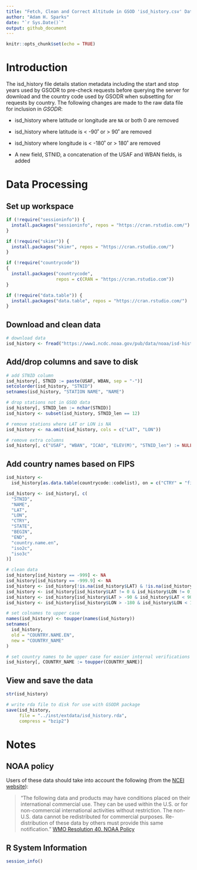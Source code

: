 ```yaml
---
title: "Fetch, Clean and Correct Altitude in GSOD 'isd_history.csv' Data"
author: "Adam H. Sparks"
date: "`r Sys.Date()`"
output: github_document
---
```


```r
knitr::opts_chunk$set(echo = TRUE)
```

# Introduction

The isd_history file details station metadata including the start and stop years used by GSODR to pre-check requests before querying the server for download and the country code used by GSODR when subsetting for requests by country.
The following changes are made to the raw data file for inclusion in _GSODR_:

  * isd_history where latitude or longitude are `NA` or both 0 are removed

  * isd_history where latitude is < -90˚ or > 90˚ are removed

  * isd_history where longitude is < -180˚ or > 180˚ are removed

  * A new field, STNID, a concatenation of the USAF and WBAN fields, is added

# Data Processing

## Set up workspace

```r
if (!require("sessioninfo")) {
  install.packages("sessioninfo", repos = "https://cran.rstudio.com/")
}

if (!require("skimr")) {
  install.packages("skimr", repos = "https://cran.rstudio.com/")
}

if (!require("countrycode"))
{
  install.packages("countrycode",
                   repos = c(CRAN = "https://cran.rstudio.com"))
}

if (!require("data.table")) {
  install.packages("data.table", repos = "https://cran.rstudio.com/")
}
```

## Download and clean data

```r
# download data
isd_history <- fread("https://www1.ncdc.noaa.gov/pub/data/noaa/isd-history.csv")
```

## Add/drop columns and save to disk

```r
# add STNID column
isd_history[, STNID := paste(USAF, WBAN, sep = "-")]
setcolorder(isd_history, "STNID")
setnames(isd_history, "STATION NAME", "NAME")

# drop stations not in GSOD data
isd_history[, STNID_len := nchar(STNID)]
isd_history <- subset(isd_history, STNID_len == 12)

# remove stations where LAT or LON is NA
isd_history <- na.omit(isd_history, cols = c("LAT", "LON"))

# remove extra columns
isd_history[, c("USAF", "WBAN", "ICAO", "ELEV(M)", "STNID_len") := NULL]
```

## Add country names based on FIPS

```r
isd_history <-
  isd_history[as.data.table(countrycode::codelist), on = c("CTRY" = "fips")]

isd_history <- isd_history[, c(
  "STNID",
  "NAME",
  "LAT",
  "LON",
  "CTRY",
  "STATE",
  "BEGIN",
  "END",
  "country.name.en",
  "iso2c",
  "iso3c"
)]

# clean data
isd_history[isd_history == -999] <- NA
isd_history[isd_history == -999.9] <- NA
isd_history <- isd_history[!is.na(isd_history$LAT) & !is.na(isd_history$LON), ]
isd_history <- isd_history[isd_history$LAT != 0 & isd_history$LON != 0, ]
isd_history <- isd_history[isd_history$LAT > -90 & isd_history$LAT < 90, ]
isd_history <- isd_history[isd_history$LON > -180 & isd_history$LON < 180, ]

# set colnames to upper case
names(isd_history) <- toupper(names(isd_history))
setnames(
  isd_history,
  old = "COUNTRY.NAME.EN",
  new = "COUNTRY_NAME"
)

# set country names to be upper case for easier internal verifications
isd_history[, COUNTRY_NAME := toupper(COUNTRY_NAME)]
```

## View and save the data

```r
str(isd_history)

# write rda file to disk for use with GSODR package
save(isd_history,
     file = "../inst/extdata/isd_history.rda",
     compress = "bzip2")
```

# Notes

## NOAA policy

Users of these data should take into account the following (from the
[NCEI website](http://www7.ncdc.noaa.gov/CDO/cdoselect.cmd?datasetabbv=GSOD&countryabbv=&georegionabbv=)): 

> "The following data and products may have conditions placed on their
international commercial use. They can be used within the U.S. or for
non-commercial international activities without restriction. The non-U.S. data
cannot be redistributed for commercial purposes. Re-distribution of these data
by others must provide this same notification."
[WMO Resolution 40. NOAA Policy](http://www.wmo.int/pages/about/Resolution40.html)

## R System Information

```r
session_info()
```
